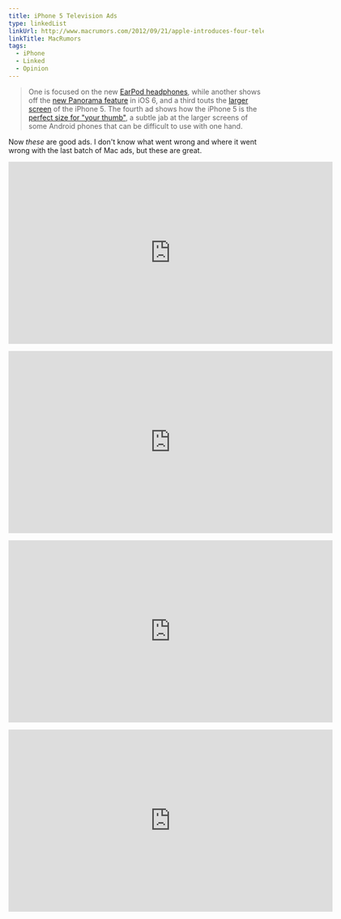 ```yaml
---
title: iPhone 5 Television Ads
type: linkedList
linkUrl: http://www.macrumors.com/2012/09/21/apple-introduces-four-television-spots-for-the-iphone-5/
linkTitle: MacRumors
tags:
  - iPhone
  - Linked
  - Opinion
---
```


> One is focused on the new [EarPod headphones](http://www.youtube.com/watch?v=9-FmipwLsHc), while another shows off the [new Panorama feature](http://www.youtube.com/watch?v=Xtm4ySJQPOc) in iOS 6, and a third touts the [larger screen](http://www.youtube.com/watch?v=V4IRsCjMqdI) of the iPhone 5. The fourth ad shows how the iPhone 5 is the [perfect size for "your thumb"](http://www.youtube.com/watch?v=A1Rc4MDmr8o), a subtle jab at the larger screens of some Android phones that can be difficult to use with one hand.

Now _these_ are good ads. I don't know what went wrong and where it went wrong with the last batch of Mac ads, but these are great.

<p>
    <iframe allowFullScreen="" frameBorder="0" height="360" src="https://www.youtube.com/embed/A1Rc4MDmr8o?rel=0" width="640"></iframe>
</p>

<p>
    <iframe allowFullScreen="" frameBorder="0" height="360" src="https://www.youtube.com/embed/Xtm4ySJQPOc?rel=0" width="640"></iframe>
</p>

<p>
    <iframe allowFullScreen="" frameBorder="0" height="360" src="https://www.youtube.com/embed/V4IRsCjMqdI?rel=0" width="640"></iframe>
</p>

<p>
    <iframe allowFullScreen="" frameBorder="0" height="360" src="https://www.youtube.com/embed/9-FmipwLsHc?rel=0" width="640"></iframe>
</p>
